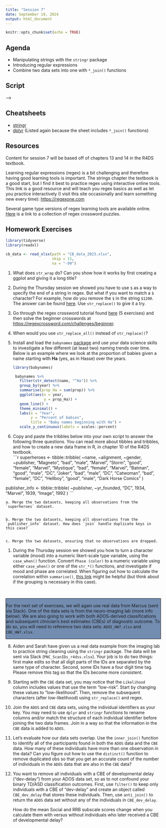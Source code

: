 ```yaml
---
title: "Session 7"
date: September 19, 2024
output: html_document
---
```


```r
knitr::opts_chunk$set(echo = TRUE)
```

## Agenda

* Manipulating strings with the `stringr` package
* Introducing regular expressions
* Combine two data sets into one with `*_join()` functions


## Script

<!-- Download the session 7 script by clicking the link below. -->

<!-- <!-- to add scripts --> -->


<!-- ```{r, include = FALSE, eval = FALSE} -->

<!-- # install and load these packages -->
<!-- devtools::install_github('yihui/xfun') -->

<!-- # embed_file() requires a few more packages -->
<!-- xfun::pkg_load2(c('base64enc', 'htmltools', 'mime')) -->
<!-- ``` -->



<!-- ```{r echo=FALSE} -->
<!-- # a embed single file -->
<!-- xfun::embed_file('session_07.R') -->
<!-- ``` -->


## Cheatsheets

* [stringr](https://rstudio.github.io/cheatsheets/strings.pdf)
* [dplyr](https://rstudio.github.io/cheatsheets/data-transformation.pdf) (Listed again because the sheet includes `*_join()` functions)

<!-- * [regex](https://adprice.fedorapeople.org/regular-expressions-cheat-sheet-v1.pdf) -->

## Resources

Content for session 7 will be based off of chapters 13 and 14 in the R4DS textbook. 

Learning regular expressions (regex) is a bit challenging and therefore having good learning tools is important. The strings chapter the textbook is a good start, but I find it best to practice regex using interactive online tools. This link is a good resource and will teach you regex basics as well as let you practice interactively (I visit this site occasionally and learn something new every time): [https://regexone.com](https://regexone.com)

Several game type versions of regex learning tools are available online. [Here](https://regexcrossword.com) is a link to a collection of regex crossword puzzles. 

## Homework Exercises

```r
library(tidyverse)
library(readxl)

cb_data <- read_xlsx(path = "CB_data_2023.xlsx",
                     skip = 11,
                     na = "-99")

```


1. What does `str_wrap` do? Can you show how it works by first creating a ggplot and giving it a long title? 

1. During the Thursday session we showed you have to use `$` as a way to specify the end of a string in regex. But what if you want to match a `$` character? For example, how do you remove the `$` in the string `$1200`. The answer can be found [here](https://stackoverflow.com/questions/27721008/how-do-i-deal-with-special-characters-like-in-my-regex). Use `str_replace()` to give it a try. 

1. Go through the regex crossword tutorial found [here](https://regexcrossword.com/tutorial/1) (5 exercises) and then solve the beginner crosswords at [https://regexcrossword.com/challenges/beginner](https://regexcrossword.com/challenges/beginner).

1. When would you use `str_replace_all()` instead of `str_replace()`?
 
1. Install and load the `babynames` [package](https://github.com/hadley/babynames) and use your data science skills to investigate a few different (at least two) naming trends over time. Below is an example where we look at the proportion of babies given a name starting with **Ha** (yes, as in Hasse) over the years. 

    ```r
    library(babynames)
    
     babynames %>% 
       filter(str_detect(name, "^Ha")) %>% 
       group_by(year) %>% 
       summarise(prop_Ha = sum(prop)) %>% 
       ggplot(aes(x = year,
                  y = prop_Ha)) +
       geom_line() +
       theme_minimal() +
       labs(x = "Year",
            y = "Percent of babies",
            title = "Baby names beginning with Ha") +
       scale_y_continuous(labels = scales::percent)
    ```

1. Copy and paste the tribbles below into your own script to answer the following three questions. You can read more about tibbles and tribbles, and how to create a new data frame in R, in chapter 10 of the R4DS textbook.  
    ```r
    
    superheroes <- tibble::tribble(
           ~name, ~alignment,  ~gender,          ~publisher,
       "Magneto",      "bad",   "male",            "Marvel",
         "Storm",     "good", "female",            "Marvel",
      "Mystique",      "bad", "female",            "Marvel",
        "Batman",     "good",   "male",                "DC",
         "Joker",      "bad",   "male",                "DC",
      "Catwoman",      "bad", "female",                "DC",
       "Hellboy",     "good",   "male", "Dark Horse Comics"
      )
    
publisher_info <- tibble::tribble(
      ~publisher, ~yr_founded,
            "DC",       1934,
        "Marvel",       1939,
         "Image",       1992
      )
    ```
    
    a. Merge the two datasets, keeping all observations from the `superheroes` dataset.
    

    b. Merge the two datasets, keeping all observations from the `publisher_info` dataset. How does `join` handle duplicate keys in this case?
    

    c. Merge the two datasets, ensuring that no observations are dropped. 
    
1. During the Thursday session we showed you how to turn a character variable (mood) into a numeric likert-scale type variable, using the `case_when()` function. Convert `Phase (color)` to a numeric variable using either `case_when()` or one of the `str_*()` functions, and investigate if mood and phase are correlated. When figuring out how to calculate the correlation within `summarise()`, [this link](https://www.statology.org/correlation-by-group-in-r/) might be helpful (but think about if the grouping is necessary in this case).    

<br>

<style>
div.alert {
background-color: #738DB1;
border: 1px solid black;
}

</style>


<div class="alert alert-info">
For the next set of exercises, we will again use real data from Marcus (sent via Slack). One of the data sets is from the neuro-imaging lab (more info below). We are also going to work with both ADOS-derived classifications and subsequent clinician's best estimates (CBEs) of diagnostic outcome. To do so, you will need to reference two data sets: `ADOS_HW7.xlsx` and `CBE_HW7.xlsx`.
</div>


8. Aiden and Sarah have given us a real data example from the imaging lab to practice string cleaning using the `stringr` package. The data will be sent via Slack (`PNC_ScanIDs_r4dss.xlsx`). Your job is to do two things: first make edits so that all digit parts of the IDs are separated by the same type of character. Second, some IDs have a four digit time tag. Please remove this tag so that the IDs become more consistent.

9. Starting with the `CBE` data set, you may notice that the `Likelihood` column includes values that use the term "low-risk". Start by changing these values to "low-likelihood". Then, remove the subsequent characters (after low-likelihood) using `str_replace()` and regex.
    
10. Join the `ADOS` and `CBE` data sets, using the individual identifiers as your key. You may need to use `dplyr` and `stringr` functions to rename columns and/or match the structure of each individual identifier before joining the two data frames. Join in a way so that the information in the `CBE` data is added to `ADOS`.

11. Let's evaluate how our data sets overlap. Use the `inner_join()` function to identify all of the participants found in both the `ADOS` data and the `CBE` data. How many of these individuals have more than one observation in the data? Can you figure out how to use the `distinct()` function to remove duplicated obs so that you get an accurate count of the number of individuals in the `ADOS` data that are also in the `CBE` data? 

12. You want to remove all individuals with a CBE of developmental delay ("dev-delay") from your ADOS data set, so as to not confound your binary TD/ASD classification outcomes. First, use `filter()` to keep only individuals with a CBE of "dev-delay" and create an object called `CBE_dev_delay` that stores these individuals. Then, use `anti_join()` to return the `ADOS` data set without any of the individuals in `CBE_dev_delay`.

    How do the mean Social and RRB subscale scores change when you calculate them with versus without individuals who later received a CBE of developmental delay?

